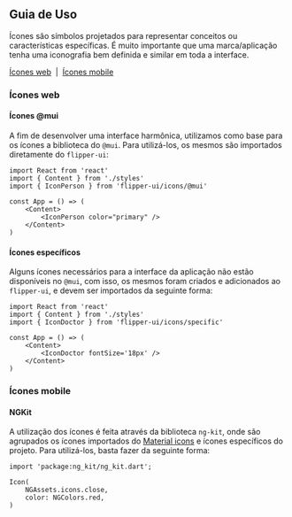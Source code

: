 
<Meta title="Estilos/Iconografia/Guia de Uso" />

## Guia de Uso

Ícones são símbolos projetados para representar conceitos ou características específicas. É muito importante que uma marca/aplicação tenha uma iconografia bem definida e similar em toda a interface.

[Ícones web](#ícones-web)
&nbsp;|&nbsp;
[Ícones mobile](#ícones-mobile)

### Ícones web

#### Ícones @mui

A fim de desenvolver uma interface harmônica, utilizamos como base para os ícones a biblioteca do `@mui`. Para utilizá-los, os mesmos são importados diretamente do `flipper-ui`:

```tsx
import React from 'react'
import { Content } from './styles'
import { IconPerson } from 'flipper-ui/icons/@mui'

const App = () => (
    <Content>
        <IconPerson color="primary" />
    </Content>
)
```

#### Ícones específicos

Alguns ícones necessários para a interface da aplicação não estão disponíveis no `@mui`, com isso, os mesmos foram criados e adicionados ao `flipper-ui`, e devem ser importados da seguinte forma:

```tsx
import React from 'react'
import { Content } from './styles'
import { IconDoctor } from 'flipper-ui/icons/specific'

const App = () => (
    <Content>
        <IconDoctor fontSize='18px' />
    </Content>
)
```

### Ícones mobile

#### NGKit 

A utilização dos ícones é feita através da biblioteca `ng-kit`, onde são agrupados os ícones importados do [Material icons](https://fonts.google.com/icons) e ícones específicos do projeto.
Para utilizá-los, basta fazer da seguinte forma:

```tsx
import 'package:ng_kit/ng_kit.dart';

Icon(
    NGAssets.icons.close,
    color: NGColors.red,
)
```